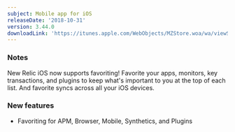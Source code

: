 ```yaml
---
subject: Mobile app for iOS
releaseDate: '2018-10-31'
version: 3.44.0
downloadLink: 'https://itunes.apple.com/WebObjects/MZStore.woa/wa/viewSoftware?id=594038638&mt=8'
---
```


### Notes

New Relic iOS now supports favoriting! Favorite your apps, monitors, key transactions, and plugins to keep what's important to you at the top of each list. And favorite syncs across all your iOS devices.

### New features

* Favoriting for APM, Browser, Mobile, Synthetics, and Plugins
